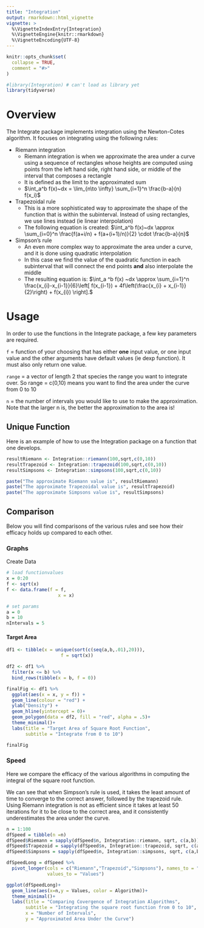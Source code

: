 ```yaml
---
title: "Integration"
output: rmarkdown::html_vignette
vignette: >
  %\VignetteIndexEntry{Integration}
  %\VignetteEngine{knitr::rmarkdown}
  %\VignetteEncoding{UTF-8}
---
```


```r
knitr::opts_chunk$set(
  collapse = TRUE,
  comment = "#>"
)
```

```r
#library(Integration) # can't load as library yet
library(tidyverse)
```


# Overview 

The Integrate package implements integration using the Newton-Cotes algorithm.
It focuses on integrating using the following rules:

- Riemann integration
  - Riemann integration is when we approximate the area under a curve using a 
  sequence of rectangles whose heights are computed using points from the left hand side, 
  right hand side, or middle of the interval that composes a rectangle
  - It is defined as the limit to the approximated sum
  - $\int_a^b f(x)~dx = \lim_{n\to \infty} \sum_{i=1}^n \frac{b-a}{n} f(x_i)$
- Trapezoidal rule
  - This is a more sophisticated way to approximate the shape of the function that 
  is within the subinterval. Instead of using rectangles, we use lines instead (ie linear interpolation)
  - The following equation is created:
  $\int_a^b f(x)~dx \approx \sum_{i=0}^n \frac{f(a+i/n) + f(a+(i+1)/n)}{2} \cdot \frac{b-a}{n}$
- Simpson's rule
  - An even more complex way to approximate the area under a curve, and it is done
  using quadratic interpolation
  - In this case we find the value of the quadratic function in each subinterval
  that will connect the end points **and** also interpolate the middle
  - The resulting equation is:
  $\int_a ^b f(x) ~dx \approx \sum_{i=1}^n \frac{x_{i}-x_{i-1}}{6}\left[ f(x_{i-1}) + 4f\left(\frac{x_{i} + x_{i-1}}{2}\right) + f(x_{i}) \right].$


# Usage

In order to use the functions in the Integrate package, a few key parameters are
required.

`f` = function of your choosing that has either **one** input value, or one input
value and the other arguments have default values (ie dexp function). It must also 
only return one value.

`range` = a vector of length 2 that species the range you want to integrate over. 
So range = c(0,10) means you want to find the area under the curve from 0 to 10

`n` = the number of intervals you would like to use to make the approximation. Note
that the larger n is, the better the approximation to the area is!

## Unique Function
Here is an example of how to use the Integration package on a function that one 
develops.

```r
resultRiemann <- Integration::riemann(100,sqrt,c(0,10))
resultTrapezoid <- Integration::trapezoid(100,sqrt,c(0,10))
resultSimpsons <- Integration::simpsons(100,sqrt,c(0,10))

paste("The approximate Riemann value is", resultRiemann)
paste("The approximate Trapezoidal value is", resultTrapezoid)
paste("The approximate Simpsons value is", resultSimpsons)
```


## Comparison 

Below you will find comparisons of the various rules and see how their efficacy 
holds up compared to each other.

### Graphs

Create Data
```r
# load functionvalues
x = 0:20
f <- sqrt(x)
f <- data.frame(f = f, 
                   x = x)

# set params
a = 0
b = 10
nIntervals = 5
```

#### Target Area

```r
df1 <- tibble(x = unique(sort(c(seq(a,b,.01),20))),
                    f = sqrt(x))

df2 <- df1 %>%
  filter(x <= b) %>%
  bind_rows(tibble(x = b, f = 0)) 

finalFig <- df1 %>%
  ggplot(aes(x = x, y = f)) + 
  geom_line(colour = "red") +
  ylab("Density") + 
  geom_hline(yintercept = 0)+
  geom_polygon(data = df2, fill = "red", alpha = .5)+
  theme_minimal()+ 
  labs(title = "Target Area of Square Root Function", 
       subtitle = "Integrate from 0 to 10")

finalFig

```

### Speed

Here we compare the efficacy of the various algorithms in computing the integral 
of the square root function. 

We can see that when Simpson's rule is used, it takes the least amount of time
to converge to the correct answer, followed by the trapezoid rule. Using Riemann 
integration is not as efficient since it takes at least 50 iterations for it to be 
close to the correct area, and it consistently underestimates the area under the 
curve. 
```r
n = 1:100
dfSpeed = tibble(n =n)
dfSpeed$Riemann = sapply(dfSpeed$n, Integration::riemann, sqrt, c(a,b))
dfSpeed$Trapezoid = sapply(dfSpeed$n, Integration::trapezoid, sqrt, c(a,b))
dfSpeed$Simpsons = sapply(dfSpeed$n, Integration::simpsons, sqrt, c(a,b))
```

```r
dfSpeedLong = dfSpeed %>%
  pivot_longer(cols = c("Riemann","Trapezoid","Simpsons"), names_to = "Algorithm", 
               values_to = "Values")

ggplot(dfSpeedLong)+ 
  geom_line(aes(x=n,y = Values, color = Algorithm))+ 
  theme_minimal()+ 
  labs(title = "Comparing Covergence of Integration Algorithms",
       subtitle = "Integrating the square root function from 0 to 10",
       x = "Number of Intervals",
       y = "Approximated Area Under the Curve")
```





